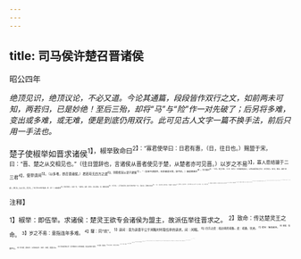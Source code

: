 ```yaml
---
---
---
```

title: 司马侯许楚召晋诸侯
---



昭公四年

*绝顶见识，绝顶议论，不必又道。今论其通篇，段段皆作双行之文，如前两未可知，两若归，已是妙绝！至后三殆，却将“马”与“险”作一对先破了；后另将多难，变出或多难，或无难，便是到底仍用双行。此可见古人文字一篇不换手法，前后只用一手法也。*

楚子使椒举如晋求诸侯<sup>1】，椒举致命曰<sup>2】：“寡君使举曰：日君有惠，（日，往日也。）赐盟于宋，曰：“晋、楚之从交相见也。”（往日盟辞也，言诸侯从晋者使见于楚，从楚者亦可见晋。）以岁之不易<sup>3】，寡人愿结骧于二三君<sup>4】，使举请间<sup>5】。（以多难，欲召晋诸侯。）君若苟无四方之虞<sup>6】，则愿假宠以请于诸侯<sup>7】。”（言若不虞意外，则命诸侯见我，辞令好。）晋侯欲弗许<sup>8】。司马侯曰<sup>9】：＂不可。楚王方侈，（二字，断尽。）天或者欲逞其心，以厚其毒而降之罚＠，未可知也。（妙论，确论。看他“或者”、“欲”字、“以义”字、“而”字，一句凡作三四折始成。妙，妙！）其使能终<sup>11】，亦未可知也。（又陪一句，一发妙论。其妙，非浅人、粗人所知。）晋、楚唯天所相<sup>12】，不可与争。（上平写两未可知，此定不可不接“惟天”一句。）君其许之，而修德以待其归<sup>13】。（句。）若归于德，吾犹将事之，况诸侯乎？若适淫虐<sup>13】，楚将弃之，吾又谁与争？”（又平写“两若”。妙，妙！浅人、粗人不知。）公曰：“晋有三不殆<sup>15】，其何敌之有，国险而多马，齐、楚多难；有是三者，何乡而不济<sup>15】？”对曰：“恃险与马，而虞邻国之难<sup>17】，是三殆也。（先接口疾翻，下再逐件破。）四岳、三涂、阳城、大室、荆山、中南<sup>18】。九州之险也，是不一姓。（先破险，看他指出许多险。言皆灭亡相寻。）冀之北土<sup>19】，马之所生，无兴国焉。（次破马，看他指一多马地。言不见以马兴。）恃险与马，不可以为固也，从古以然<sup>2】。（十四字句。）是以先王务修德音以享神人，不闻其务险与马也。（三件，先破二件，便先结过，文情若连若断。）邻国之难，不可虞也。（再破“多难”。）或多难以固其国，启其疆土；或无难以丧其国，失其守宇，（妙论，看他又平写“或多难”、“或无难”。）若何虞难？”（结。三件事，两件先结，一件再结，妙！）

<sup>注释】

<sup>1】椒举：即伍举。求诸侯：楚灵王欲专会诸侯为盟主，故派伍举往晋求之。
<sup>2】致命：传达楚灵王之命。
<sup>3】岁之不易：意指连年多难。
<sup>4】驩：同“欢”。
<sup>5】请间：意为请晋平公于闲畈时听取伍举的请求。间：闲暇。
<sup>6】四方之虞：指边境的戒备。虞：戒备、忧虑。
<sup>7】假宠：借其威宠。
<sup>8】晋侯：指晋平公。
<sup>9】司马侯；即女齐，又称女权齐、叔齐、叔侯，晋国大夫。
<sup>10】厚其毒而降之罚：意为增加别人对他的痛恨，然后给他降下重罚。
<sup>11】能终：得善终。
<sup>12】唯天所相：只有靠天的帮助。
<sup>13】归：归向、依归。
<sup>14】适：趋向。
<sup>15】殆：危。
<sup>16】何乡而不济：无往而不克的意思。
<sup>17】虞：通“娱”，乐。
<sup>18】四岳：指东岳泰山、西岳华山、南岳衡山、北岳恒山。三涂：即三涂山，在今河南省嵩县西南十里伊水之北，俗名崖口，又叫水门。阳城：俗名城山岭，在今河南省登封县东南。大室：即嵩山，在今河南省登封县北。荆山：山名，在今湖北省南漳县西八十里。中南：即终南山，在今陕西省西安市南五十里。
<sup>19】冀之北土：指燕、代。因冀州北接燕、代。
<sup>20】以：同“巳”。
<sup>21】守字：据守的疆界，即边境。